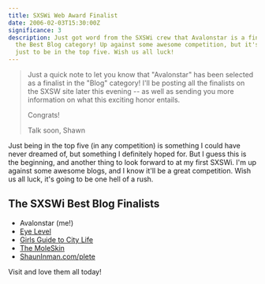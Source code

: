 ```yaml
---
title: SXSWi Web Award Finalist
date: 2006-02-03T15:30:00Z
significance: 3
description: Just got word from the SXSWi crew that Avalonstar is a finalist in
  the Best Blog category! Up against some awesome competition, but it's an honor
  just to be in the top five. Wish us all luck!
---
```


> Just a quick note to let you know that "Avalonstar" has been selected as a finalist in the "Blog" category! I'll be posting all the finalists on the SXSW site later this evening -- as well as sending you more information on what this exciting honor entails.
>
> Congrats!
>
> Talk soon,
> Shawn

Just being in the top five (in any competition) is something I could have never dreamed of, but something I definitely hoped for. But I guess this is the beginning, and another thing to look forward to at my first SXSWi. I'm up against some awesome blogs, and I know it'll be a great competition. Wish us all luck, it's going to be one hell of a rush.

## The SXSWi Best Blog Finalists

- Avalonstar (me!)
- [Eye Level][1]
- [Girls Guide to City Life][2]
- [The MoleSkin][3]
- [ShaunInman.com/plete][4]

Visit and love them all today!

[1]: http://eyelevel.si.edu/
[2]: http://girlsguidetocitylife.com/
[3]: http://www.themoleskin.com
[4]: http://www.shauninman.com/plete/
